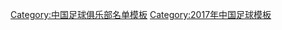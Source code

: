 {{Football squad with groups
 | name      = 2017年中乙分类名单包头南郊
 | bgcolor   = #ff0000
 | bordercolor = #ffffff
 | textcolor   = #ffffff
 | title=[[内蒙古包头南郊足球俱乐部|<span style="color:#ffffff">包头鹿城草上飞</span>]] — [[2017年中国足球乙级联赛|<span style="color: #ffffff;">2017年</span>]][[中国足球乙级联赛|<span style="color: #ffffff;">中乙联赛第 23 名、北区第 12 名、附加赛第 4 名</span>]]
|group1=全年参赛球员
|list1=<div>
{{Football squad2 player|no=1|name=[[董梓伊]]}}
{{Football squad2 player|no=3|name=[[和子童]]}}
{{Football squad2 player|no=4|name=[[王旨]]}}
{{Football squad2 player|no=5|name=[[王凯 (1993年)|王凯]]}}
{{Football squad2 player|no=6|name=[[郑强 (足球运动员)|郑强]]}}
{{Football squad2 player|no=8|name=[[唐艺诚]]}}
{{Football squad2 player|no=9|name=[[鲁帅]]}}
{{Football squad2 player|no=10|name=[[王玮 (足球运动员)|王玮]]}}
{{Football squad2 player|no=11|name=[[李文威]]}}
{{Football squad2 player|no=14|name=[[陈成业]]}}
{{Football squad2 player|no=15|name=[[崔宇洋]]}}
{{Football squad2 player|no=17|name=[[别克索罗旦·吐尔孙白克]]}}
{{Football squad2 player|no=19|name=[[刘越海]]}}
{{Football squad2 player|no=20|name=[[马热斯江·艾则孜]]}}
{{Football squad2 player|no=23|name=[[王晖]]}}
{{Football squad2 player|no=26|name=[[周淼]]}}
{{Football squad2 player|no=28|name=[[张彪 (足球运动员)|张彪]]}}
{{Football squad2 player|no=29|name=[[刘越海]]}}
{{Football squad2 player|no=30|name=[[汤传顺]]}}
{{Football squad2 player|no=31|name=[[张禹 (足球运动员)|张禹]]}}
{{Football squad2 player|no=33|name=[[尹文龙]]}}
</div>
|group2=夏季转入球员
|list2=<div>
{{Football squad2 player|no=7|name=[[阿木力江·阿不都艾尼]]}}
</div>
|group3=夏季转出球员
|list3=<div>
</div>
|group4=主教练
|list4=[[王宏伟 (足球教练)|王宏伟]]（至第 5 轮）；[[范文龙]]（至第 12 轮）；{{flagicon|Serbia}} {{le|布兰科·波佐维奇|Branko Bozovic|布兰科}}
}}
<noinclude>
{{DEFAULTSORT:Baotou Nanjiao F.C. Squad 2017}}
[[Category:中国足球俱乐部名单模板]]
[[Category:2017年中国足球模板]]
</noinclude>
